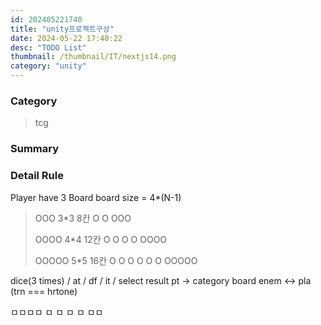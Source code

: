```yaml
---
id: 202405221740
title: "unity프로젝트구상"
date: 2024-05-22 17:40:22
desc: "TODO List"
thumbnail: /thumbnail/IT/nextjs14.png
category: "unity"
---
```

### Category

> tcg

### Summary


### Detail Rule

Player have 3 Board
board size = 4*(N-1)

> OOO   3*3 8칸
> O O
> OOO
>
> OOOO  4*4 12칸
> O  O
> O  O
> OOOO
>
> OOOOO 5*5 16칸
> O   O
> O   O
> O   O
> OOOOO


dice(3 times)
/ at / df / it / 
select result pt -> category board
enem <-> pla (trn === hrtone)

ㅁㅁㅁㅁ
ㅁ   ㅁ
ㅁ  ㅁ
ㅁㅁ
